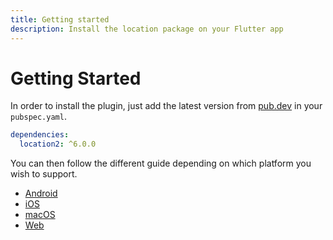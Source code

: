 ```yaml
---
title: Getting started
description: Install the location package on your Flutter app
---
```


# Getting Started

In order to install the plugin, just add the latest version from [pub.dev](https://pub.dev/packages/location2) in your `pubspec.yaml`.

```yaml
dependencies:
  location2: ^6.0.0
```

You can then follow the different guide depending on which platform you wish to support.

- [Android](/installation/android)
- [iOS](/installation/ios)
- [macOS](/installation/macos)
- [Web](/installation/web)
